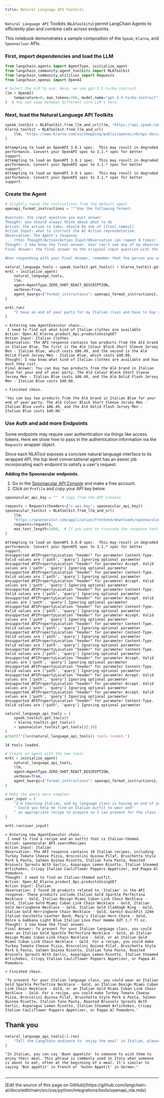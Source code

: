 ```yaml
---
title: Natural Language API Toolkits
---
```


`Natural Language API` Toolkits (`NLAToolkits`) permit LangChain Agents to efficiently plan and combine calls across endpoints.

This notebook demonstrates a sample composition of the `Speak`, `Klarna`, and `Spoonacluar` APIs.

### First, import dependencies and load the LLM

```python
from langchain.agents import AgentType, initialize_agent
from langchain_community.agent_toolkits import NLAToolkit
from langchain_community.utilities import Requests
from langchain_openai import OpenAI
```

```python
# Select the LLM to use. Here, we use gpt-3.5-turbo-instruct
llm = OpenAI(
    temperature=0, max_tokens=700, model_name="gpt-3.5-turbo-instruct"
)  # You can swap between different core LLM's here.
```

### Next, load the Natural Language API Toolkits

```python
speak_toolkit = NLAToolkit.from_llm_and_url(llm, "https://api.speak.com/openapi.yaml")
klarna_toolkit = NLAToolkit.from_llm_and_url(
    llm, "https://www.klarna.com/us/shopping/public/openai/v0/api-docs/"
)
```

```output
Attempting to load an OpenAPI 3.0.1 spec.  This may result in degraded performance. Convert your OpenAPI spec to 3.1.* spec for better support.
Attempting to load an OpenAPI 3.0.1 spec.  This may result in degraded performance. Convert your OpenAPI spec to 3.1.* spec for better support.
Attempting to load an OpenAPI 3.0.1 spec.  This may result in degraded performance. Convert your OpenAPI spec to 3.1.* spec for better support.
```

### Create the Agent

```python
# Slightly tweak the instructions from the default agent
openapi_format_instructions = """Use the following format:

Question: the input question you must answer
Thought: you should always think about what to do
Action: the action to take, should be one of [{tool_names}]
Action Input: what to instruct the AI Action representative.
Observation: The Agent's response
... (this Thought/Action/Action Input/Observation can repeat N times)
Thought: I now know the final answer. User can't see any of my observations, API responses, links, or tools.
Final Answer: the final answer to the original input question with the right amount of detail

When responding with your Final Answer, remember that the person you are responding to CANNOT see any of your Thought/Action/Action Input/Observations, so if there is any relevant information there you need to include it explicitly in your response."""
```

```python
natural_language_tools = speak_toolkit.get_tools() + klarna_toolkit.get_tools()
mrkl = initialize_agent(
    natural_language_tools,
    llm,
    agent=AgentType.ZERO_SHOT_REACT_DESCRIPTION,
    verbose=True,
    agent_kwargs={"format_instructions": openapi_format_instructions},
)
```

```python
mrkl.run(
    "I have an end of year party for my Italian class and have to buy some Italian clothes for it"
)
```

```output
> Entering new AgentExecutor chain...
 I need to find out what kind of Italian clothes are available
Action: Open_AI_Klarna_product_Api.productsUsingGET
Action Input: Italian clothes
Observation: The API response contains two products from the Alé brand in Italian Blue. The first is the Alé Colour Block Short Sleeve Jersey Men - Italian Blue, which costs $86.49, and the second is the Alé Dolid Flash Jersey Men - Italian Blue, which costs $40.00.
Thought: I now know what kind of Italian clothes are available and how much they cost.
Final Answer: You can buy two products from the Alé brand in Italian Blue for your end of year party. The Alé Colour Block Short Sleeve Jersey Men - Italian Blue costs $86.49, and the Alé Dolid Flash Jersey Men - Italian Blue costs $40.00.

> Finished chain.
```

```output
'You can buy two products from the Alé brand in Italian Blue for your end of year party. The Alé Colour Block Short Sleeve Jersey Men - Italian Blue costs $86.49, and the Alé Dolid Flash Jersey Men - Italian Blue costs $40.00.'
```

### Use Auth and add more Endpoints

Some endpoints may require user authentication via things like access tokens. Here we show how to pass in the authentication information via the `Requests` wrapper object.

Since each NLATool exposes a concisee natural language interface to its wrapped API, the top level conversational agent has an easier job incorporating each endpoint to satisfy a user's request.

**Adding the Spoonacular endpoints.**

1. Go to the [Spoonacular API Console](https://spoonacular.com/food-api/console#Profile) and make a free account.
2. Click on `Profile` and copy your API key below.

```python
spoonacular_api_key = ""  # Copy from the API Console
```

```python
requests = Requests(headers={"x-api-key": spoonacular_api_key})
spoonacular_toolkit = NLAToolkit.from_llm_and_url(
    llm,
    "https://spoonacular.com/application/frontend/downloads/spoonacular-openapi-3.json",
    requests=requests,
    max_text_length=1800,  # If you want to truncate the response text
)
```

```output
Attempting to load an OpenAPI 3.0.0 spec.  This may result in degraded performance. Convert your OpenAPI spec to 3.1.* spec for better support.
Unsupported APIPropertyLocation "header" for parameter Content-Type. Valid values are ['path', 'query'] Ignoring optional parameter
Unsupported APIPropertyLocation "header" for parameter Accept. Valid values are ['path', 'query'] Ignoring optional parameter
Unsupported APIPropertyLocation "header" for parameter Content-Type. Valid values are ['path', 'query'] Ignoring optional parameter
Unsupported APIPropertyLocation "header" for parameter Accept. Valid values are ['path', 'query'] Ignoring optional parameter
Unsupported APIPropertyLocation "header" for parameter Content-Type. Valid values are ['path', 'query'] Ignoring optional parameter
Unsupported APIPropertyLocation "header" for parameter Accept. Valid values are ['path', 'query'] Ignoring optional parameter
Unsupported APIPropertyLocation "header" for parameter Content-Type. Valid values are ['path', 'query'] Ignoring optional parameter
Unsupported APIPropertyLocation "header" for parameter Accept. Valid values are ['path', 'query'] Ignoring optional parameter
Unsupported APIPropertyLocation "header" for parameter Content-Type. Valid values are ['path', 'query'] Ignoring optional parameter
Unsupported APIPropertyLocation "header" for parameter Content-Type. Valid values are ['path', 'query'] Ignoring optional parameter
Unsupported APIPropertyLocation "header" for parameter Content-Type. Valid values are ['path', 'query'] Ignoring optional parameter
Unsupported APIPropertyLocation "header" for parameter Content-Type. Valid values are ['path', 'query'] Ignoring optional parameter
Unsupported APIPropertyLocation "header" for parameter Accept. Valid values are ['path', 'query'] Ignoring optional parameter
Unsupported APIPropertyLocation "header" for parameter Content-Type. Valid values are ['path', 'query'] Ignoring optional parameter
Unsupported APIPropertyLocation "header" for parameter Accept. Valid values are ['path', 'query'] Ignoring optional parameter
Unsupported APIPropertyLocation "header" for parameter Accept. Valid values are ['path', 'query'] Ignoring optional parameter
Unsupported APIPropertyLocation "header" for parameter Accept. Valid values are ['path', 'query'] Ignoring optional parameter
Unsupported APIPropertyLocation "header" for parameter Content-Type. Valid values are ['path', 'query'] Ignoring optional parameter
```

```python
natural_language_api_tools = (
    speak_toolkit.get_tools()
    + klarna_toolkit.get_tools()
    + spoonacular_toolkit.get_tools()[:30]
)
print(f"{len(natural_language_api_tools)} tools loaded.")
```

```output
34 tools loaded.
```

```python
# Create an agent with the new tools
mrkl = initialize_agent(
    natural_language_api_tools,
    llm,
    agent=AgentType.ZERO_SHOT_REACT_DESCRIPTION,
    verbose=True,
    agent_kwargs={"format_instructions": openapi_format_instructions},
)
```

```python
# Make the query more complex!
user_input = (
    "I'm learning Italian, and my language class is having an end of year party... "
    " Could you help me find an Italian outfit to wear and"
    " an appropriate recipe to prepare so I can present for the class in Italian?"
)
```

```python
mrkl.run(user_input)
```

```output
> Entering new AgentExecutor chain...
 I need to find a recipe and an outfit that is Italian-themed.
Action: spoonacular_API.searchRecipes
Action Input: Italian
Observation: The API response contains 10 Italian recipes, including Turkey Tomato Cheese Pizza, Broccolini Quinoa Pilaf, Bruschetta Style Pork & Pasta, Salmon Quinoa Risotto, Italian Tuna Pasta, Roasted Brussels Sprouts With Garlic, Asparagus Lemon Risotto, Italian Steamed Artichokes, Crispy Italian Cauliflower Poppers Appetizer, and Pappa Al Pomodoro.
Thought: I need to find an Italian-themed outfit.
Action: Open_AI_Klarna_product_Api.productsUsingGET
Action Input: Italian
Observation: I found 10 products related to 'Italian' in the API response. These products include Italian Gold Sparkle Perfectina Necklace - Gold, Italian Design Miami Cuban Link Chain Necklace - Gold, Italian Gold Miami Cuban Link Chain Necklace - Gold, Italian Gold Herringbone Necklace - Gold, Italian Gold Claddagh Ring - Gold, Italian Gold Herringbone Chain Necklace - Gold, Garmin QuickFit 22mm Italian Vacchetta Leather Band, Macy's Italian Horn Charm - Gold, Dolce & Gabbana Light Blue Italian Love Pour Homme EdT 1.7 fl oz.
Thought: I now know the final answer.
Final Answer: To present for your Italian language class, you could wear an Italian Gold Sparkle Perfectina Necklace - Gold, an Italian Design Miami Cuban Link Chain Necklace - Gold, or an Italian Gold Miami Cuban Link Chain Necklace - Gold. For a recipe, you could make Turkey Tomato Cheese Pizza, Broccolini Quinoa Pilaf, Bruschetta Style Pork & Pasta, Salmon Quinoa Risotto, Italian Tuna Pasta, Roasted Brussels Sprouts With Garlic, Asparagus Lemon Risotto, Italian Steamed Artichokes, Crispy Italian Cauliflower Poppers Appetizer, or Pappa Al Pomodoro.

> Finished chain.
```

```output
'To present for your Italian language class, you could wear an Italian Gold Sparkle Perfectina Necklace - Gold, an Italian Design Miami Cuban Link Chain Necklace - Gold, or an Italian Gold Miami Cuban Link Chain Necklace - Gold. For a recipe, you could make Turkey Tomato Cheese Pizza, Broccolini Quinoa Pilaf, Bruschetta Style Pork & Pasta, Salmon Quinoa Risotto, Italian Tuna Pasta, Roasted Brussels Sprouts With Garlic, Asparagus Lemon Risotto, Italian Steamed Artichokes, Crispy Italian Cauliflower Poppers Appetizer, or Pappa Al Pomodoro.'
```

## Thank you

```python
natural_language_api_tools[1].run(
    "Tell the LangChain audience to 'enjoy the meal' in Italian, please!"
)
```

```output
"In Italian, you can say 'Buon appetito' to someone to wish them to enjoy their meal. This phrase is commonly used in Italy when someone is about to eat, often at the beginning of a meal. It's similar to saying 'Bon appétit' in French or 'Guten Appetit' in German."
```

```python

```

---

<Callout icon="pen-to-square" iconType="regular">
  [Edit the source of this page on GitHub](https://github.com/langchain-ai/docs/edit/main/src/oss/python/integrations/tools/openapi_nla.mdx)
</Callout>
